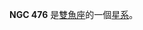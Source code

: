 {{NGCInfoBox|NGCID=NGC 476|發現者=阿爾伯特·馬爾夫|發現日期=1864年11月3日|其他編號=MCG 3-4-23,ZWG 459.33,NPM1G +15.0050|曆元=J2000.0
|赤經=1時20分19.8秒|赤緯=16°1'14"
|星座=雙魚座|星體=星系|星等=14.4|表面亮度=12.5|藍等=15.4}}

'''NGC 476''' 是[[雙魚座|雙魚座]]的一個[[星系|星系]]。

{{NGCReference|476}}
{{Catalogs|NGC=476}}

{{Galaxy-stub}}